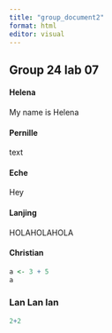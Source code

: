 ```yaml
---
title: "group_document2"
format: html
editor: visual
---
```


## Group 24 lab 07

#### Helena

My name is Helena

#### Pernille

text

#### Eche

Hey

#### Lanjing

HOLAHOLAHOLA

#### Christian

```r
a <- 3 + 5
a
```

### Lan Lan lan 

```r
2+2
```
